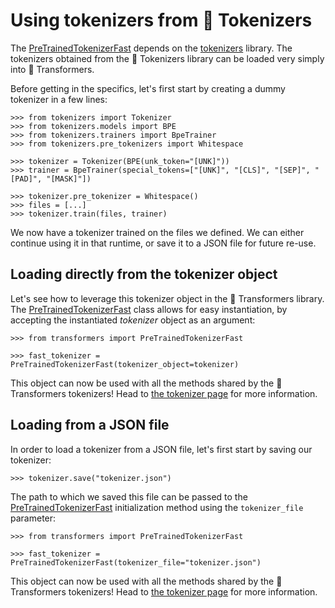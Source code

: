 <script>
</script>

# Using tokenizers from 🤗 Tokenizers

The [PreTrainedTokenizerFast](docs/transformers/:version/:language/main_classes/tokenizer.html#transformers.PreTrainedTokenizerFast) depends on the [tokenizers](https://huggingface.co/docs/tokenizers) library. The tokenizers obtained from the 🤗 Tokenizers library can be
loaded very simply into 🤗 Transformers.

Before getting in the specifics, let's first start by creating a dummy tokenizer in a few lines:

```
>>> from tokenizers import Tokenizer
>>> from tokenizers.models import BPE
>>> from tokenizers.trainers import BpeTrainer
>>> from tokenizers.pre_tokenizers import Whitespace

>>> tokenizer = Tokenizer(BPE(unk_token="[UNK]"))
>>> trainer = BpeTrainer(special_tokens=["[UNK]", "[CLS]", "[SEP]", "[PAD]", "[MASK]"])

>>> tokenizer.pre_tokenizer = Whitespace()
>>> files = [...]
>>> tokenizer.train(files, trainer)
```

We now have a tokenizer trained on the files we defined. We can either continue using it in that runtime, or save it to
a JSON file for future re-use.

## Loading directly from the tokenizer object

Let's see how to leverage this tokenizer object in the 🤗 Transformers library. The
[PreTrainedTokenizerFast](docs/transformers/:version/:language/main_classes/tokenizer.html#transformers.PreTrainedTokenizerFast) class allows for easy instantiation, by accepting the instantiated
_tokenizer_ object as an argument:

```
>>> from transformers import PreTrainedTokenizerFast

>>> fast_tokenizer = PreTrainedTokenizerFast(tokenizer_object=tokenizer)
```

This object can now be used with all the methods shared by the 🤗 Transformers tokenizers! Head to [the tokenizer
page](/docs/transformers/:version/:language/main_classes/tokenizer.html) for more information.

## Loading from a JSON file

In order to load a tokenizer from a JSON file, let's first start by saving our tokenizer:

```
>>> tokenizer.save("tokenizer.json")
```

The path to which we saved this file can be passed to the [PreTrainedTokenizerFast](docs/transformers/:version/:language/main_classes/tokenizer.html#transformers.PreTrainedTokenizerFast) initialization
method using the `tokenizer_file` parameter:

```
>>> from transformers import PreTrainedTokenizerFast

>>> fast_tokenizer = PreTrainedTokenizerFast(tokenizer_file="tokenizer.json")
```

This object can now be used with all the methods shared by the 🤗 Transformers tokenizers! Head to [the tokenizer
page](/docs/transformers/:version/:language/main_classes/tokenizer.html) for more information.
